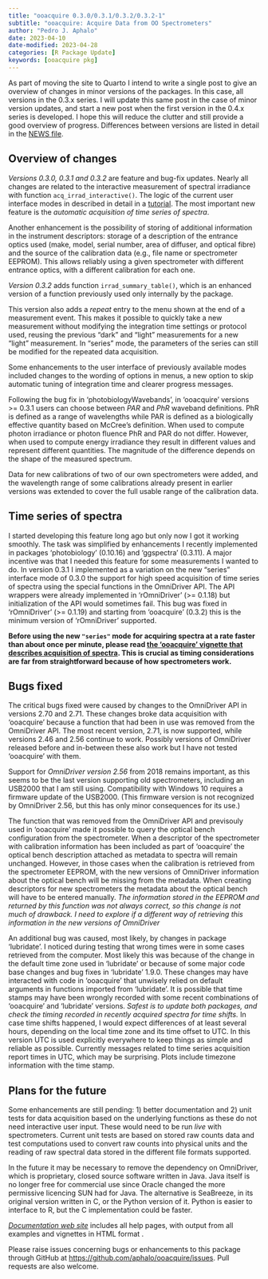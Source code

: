 ```yaml
---
title: "ooacquire 0.3.0/0.3.1/0.3.2/0.3.2-1"
subtitle: "ooacquire: Acquire Data from OO Spectrometers"
author: "Pedro J. Aphalo"
date: 2023-04-10
date-modified: 2023-04-28
categories: [R Package Update]
keywords: [ooacquire pkg]
---
```


::: callout-note

As part of moving the site to Quarto I intend to write a single post to give an
overview of changes in minor versions of the packages. In this case, all
versions in the 0.3.x series. I will update this same post in the case of minor
version updates, and start a new post when the first version in the 0.4.x series
is developed. I hope this will reduce the clutter and still provide a good
overview of progress. Differences between versions are listed in detail in the
[NEWS file](https://docs.r4photobiology.info/ooacquire/news/).

:::

## Overview of changes

_Versions 0.3.0, 0.3.1 and 0.3.2_ are feature and bug-fix updates. Nearly all
changes are related to the interactive measurement of spectral irradiance with
function `acq_irrad_interactive()`. The logic of the current user interface
modes in described in detail in a [tutorial](../../pages/acq-irrad-tutorial.qmd). 
The most important new feature is the _automatic acquisition of time series of
spectra_. 

Another enhancement is the possibility of storing of additional information in
the instrument descriptors: storage of a description of the entrance optics used
(make, model, serial number, area of diffuser, and optical fibre) and the source
of the calibration data (e.g., file name or spectrometer EEPROM). This allows
reliably using a given spectrometer with different entrance optics, with a
different calibration for each one.

_Version 0.3.2_ adds function `irrad_summary_table()`, which is an enhanced
version of a function previously used only internally by the package. 

This version also adds a _repeat_ entry to the menu shown at the end of a
measurement event. This makes it possible to quickly take a new measurement
without modifying the integration time settings or protocol used, reusing
the previous "dark" and "light" measurements for a new "light" measurement.
In "series" mode, the parameters of the series can still be modified for the
repeated data acquisition.

Some enhancements to the user interface of previously available modes included
changes to the wording of options in menus, a new option to skip automatic
tuning of integration time and clearer progress messages.

Following the bug fix in 'photobiologyWavebands', in 'ooacquire' versions >=
0.3.1  users can choose between _PAR_ and _PhR_ waveband definitions. PhR is
defined as a range of wavelengths while PAR is defined as a biologically
effective quantity based on McCree's definition. When used to compute photon
irradiance or photon fluence PhR and PAR do not differ. However, when used to
compute energy irradiance they result in different values and represent
different quantities. The magnitude of the difference depends on the shape of
the measured spectrum.

Data for new calibrations of two of our own spectrometers were added, and the
wavelength range of some calibrations already present in earlier versions was
extended to cover the full usable range of the calibration data.

## Time series of spectra

I started developing this feature long ago but only now I got it
working smoothly. The task was simplified by enhancements I recently implemented
in packages 'photobiology' (0.10.16) and 'ggspectra' (0.3.11). A major incentive
was that I needed this feature for some measurements I wanted to do. In version
0.3.1 I implemented as a variation on the new "series" interface mode of 0.3.0
the support for high speed acquisition of time series of spectra using the
special functions in the OmniDriver API. The API wrappers were already
implemented in 'rOmniDriver' (>= 0.1.18) but initialization of the API would
sometimes fail. This bug was fixed in 'rOmniDriver' (>= 0.1.19) and starting 
from 'ooacquire' (0.3.2) this is the minimum version of 'rOmniDriver' supported.

**Before using the new `"series"` mode for acquiring spectra at a rate faster 
than about once per minute, please read [the 'ooacquire' vignette
that describes acquisition of
spectra](https://docs.r4photobiology.info/ooacquire/articles/userguide-acquisition.html).
This is crucial as timing considerations are far from straightforward because of
how spectrometers work.**

## Bugs fixed

The critical bugs fixed were caused by changes to the OmniDriver API in versions
2.70 and 2.71. These changes broke data acquisition with 'ooacquire' because a
function that had been in use was removed from the OmniDriver API. The most
recent version, 2.71, is now supported, while versions 2.46 and 2.56 continue to
work. Possibly versions of OmniDriver released before and in-between these also
work but I have not tested 'ooacquire' with them.

Support for _OmniDriver version 2.56_ from 2018 remains important, as this seems
to be the last version supporting old spectrometers, including an USB2000 that I
am still using. Compatibility with Windows 10 requires a firmware update of the
USB2000. (This firmware version is not recognized by OmniDriver 2.56, but this
has only minor consequences for its use.)

The function that was removed from the OmniDriver API and previsouly used in
'ooacquire' made it possible to query the optical bench configuration from the
spectrometer. When a descriptor of the spectrometer with calibration information
has been included as part of 'ooacquire' the optical bench description attached
as metadata to spectra will remain unchanged. However, in those cases when the
calibration is retrieved from the spectrometer EEPROM, with the new versions of
OmniDriver information about the optical bench will be missing from the
metadata. When creating descriptors for new spectrometers the metadata about the
optical bench will have to be entered manually. _The information stored
in the EEPROM and returned by this function was not always correct, so this
change is not much of drawback. I need to explore if a different way of
retrieving this information in the new versions of OmniDriver_

An additional bug was caused, most likely, by changes in package 'lubridate'. I
noticed during testing that wrong times were in some cases retrieved from the
computer. Most likely this was because of the change in the default time zone
used in 'lubridate' or because of some major code base changes and bug fixes in
'lubridate' 1.9.0. These changes may have interacted with code in 'ooacquire' that
unwisely relied on default arguments in functions imported from 'lubridate'. It
is possible that time stamps may have been wrongly recorded with some recent
combinations of 'ooacquire' and 'lubridate' versions. _Safest is to update both
packages, and check the timing recorded in recently acquired spectra for time
shifts._ In case time shifts happened, I would expect differences of at least several
hours, depending on the local time zone and its time offset to UTC. In this
version UTC is used explicitly everywhere to keep things as simple and reliable
as possible. Currently messages related to time series acquisition report times
in UTC, which may be surprising. Plots include timezone information with the
time stamp.

## Plans for the future

Some enhancements are still pending: 1) better documentation and 2) unit
tests for data acquisition based on the underlying functions as these do not
need interactive user input. These would need to be run _live_ with
spectrometers. Current unit tests are based on stored raw counts data and test
computations used to convert raw counts into physical units and the reading of
raw spectral data stored in the different file formats supported.

In the future it may be necessary to remove the dependency on OmniDriver, which
is proprietary, closed source software written in Java. Java itself is no longer
free for commercial use since Oracle changed the more permissive licencing SUN
had for Java. The alternative is SeaBreeze, in its original version written in
C, or the Python version of it. Python is easier to interface to R, but the C
implementation could be faster.

::: callout-note

[*Documentation web site*](http://docs.r4photobiology.info/ooacquire/) includes
all help pages, with output from all examples and vignettes in HTML format .

Please raise issues concerning bugs or enhancements to this package through
GitHub at <https://github.com/aphalo/ooacquire/issues>. Pull requests are also
welcome.

:::
